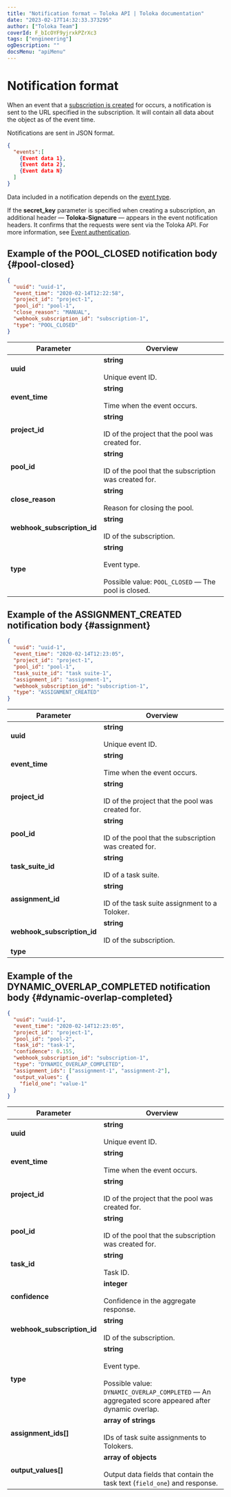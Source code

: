 ```yaml
---
title: "Notification format — Toloka API | Toloka documentation"
date: "2023-02-17T14:32:33.373295"
author: ["Toloka Team"]
coverId: F_bIcOYF9yjrxkPZrXc3
tags: ["engineering"]
ogDescription: ""
docsMenu: "apiMenu"
---
```



# Notification format

When an event that a [subscription is created](/docs-new/api/put-webhook-subscriptions) for occurs, a notification is sent to the URL specified in the subscription. It will contain all data about the object as of the event time.

Notifications are sent in JSON format.

```json
{
  "events":[
    {Event data 1},
    {Event data 2},
    {Event data N}
  ]
}
```

Data included in a notification depends on the [event type](/docs-new/api/put-webhook-subscriptions#event).

If the **secret_key** parameter is specified when creating a subscription, an additional header — **Toloka-Signature** — appears in the event notification headers. It confirms that the requests were sent via the Toloka API. For more information, see [Event authentication](/docs-new/api/authentication).

## Example of the POOL_CLOSED notification body {#pool-closed}

```json
{
  "uuid": "uuid-1",
  "event_time": "2020-02-14T12:22:58",
  "project_id": "project-1",
  "pool_id": "pool-1",
  "close_reason": "MANUAL",
  "webhook_subscription_id": "subscription-1",
  "type": "POOL_CLOSED"
}
```

Parameter | Overview
----- | -----
**uuid** | **string**<br/><br/>Unique event ID.
**event_time** | **string**<br/><br/>Time when the event occurs.
**project_id** | **string**<br/><br/>ID of the project that the pool was created for.
**pool_id** | **string**<br/><br/>ID of the pool that the subscription was created for.
**close_reason** | **string**<br/><br/>Reason for closing the pool.
**webhook_subscription_id** | **string**<br/><br/>ID of the subscription.
**type** | **string**<br/><br/>Event type.<br/><br/>Possible value: `POOL_CLOSED` — The pool is closed.

## Example of the ASSIGNMENT_CREATED notification body {#assignment}

```json
{
  "uuid": "uuid-1",
  "event_time": "2020-02-14T12:23:05",
  "project_id": "project-1",
  "pool_id": "pool-1",
  "task_suite_id": "task suite-1",
  "assignment_id": "assignment-1",
  "webhook_subscription_id": "subscription-1",
  "type": "ASSIGNMENT_CREATED"
}
```

Parameter | Overview
----- | -----
**uuid** | **string**<br/><br/>Unique event ID.
**event_time** | **string**<br/><br/>Time when the event occurs.
**project_id** | **string**<br/><br/>ID of the project that the pool was created for.
**pool_id** | **string**<br/><br/>ID of the pool that the subscription was created for.
**task_suite_id** | **string**<br/><br/>ID of a task suite.
**assignment_id** | **string**<br/><br/>ID of the task suite assignment to a Toloker.
**webhook_subscription_id** | **string**<br/><br/>ID of the subscription.
**type** | <UsingWebhookSubscriptionsTable1/>

## Example of the DYNAMIC_OVERLAP_COMPLETED notification body {#dynamic-overlap-completed}

```json
{
  "uuid": "uuid-1",
  "event_time": "2020-02-14T12:23:05",
  "project_id": "project-1",
  "pool_id": "pool-2",
  "task_id": "task-1",
  "confidence": 0.155,
  "webhook_subscription_id": "subscription-1",
  "type": "DYNAMIC_OVERLAP_COMPLETED",
  "assignment_ids": ["assignment-1", "assignment-2"],
  "output_values": {
    "field_one": "value-1"
  }
}
```

Parameter | Overview
----- | -----
**uuid** | **string**<br/><br/>Unique event ID.
**event_time** | **string**<br/><br/>Time when the event occurs.
**project_id** | **string**<br/><br/>ID of the project that the pool was created for.
**pool_id** | **string**<br/><br/>ID of the pool that the subscription was created for.
**task_id** | **string**<br/><br/>Task ID.
**confidence** | **integer**<br/><br/>Confidence in the aggregate response.
**webhook_subscription_id** | **string**<br/><br/>ID of the subscription.
**type** | **string**<br/><br/>Event type.<br/><br/>Possible value: `DYNAMIC_OVERLAP_COMPLETED` — An aggregated score appeared after dynamic overlap.
**assignment_ids[]** | **array of strings**<br/><br/>IDs of task suite assignments to Tolokers.
**output_values[]** | **array of objects**<br/><br/>Output data fields that contain the task text (`field_one`) and response.

<ContactGuideSupport/>